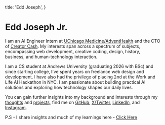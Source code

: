   title: 'Edd Joseph',
}

# Edd  Joseph Jr.

I am an AI Engineer Intern at [UChicago Medicine/AdventHealth](https://www.uchicagomedicineadventhealth.org/) and the CTO of [Creator Cash](https://www.creatorcash.tech/). My interests span across a spectrum of subjects, encompassing web development, creative coding, design, history, business, and human-technology interaction.

I am a CS student at Andrews University (graduating 2026 with BSc) and since starting college, I’ve spent years on freelance web design and development. I have also had the privilege of placing 2nd at the Work and Life AI Hackathon in NYC. I am passionate about building practical AI solutions and exploring how technology shapes our daily lives.

You can gain further insights into my background and interests through my [thoughts](/thoughts) and [projects](/projects), find me on [GitHub](https://github.com/EGJJR), [X/Twitter](https://x.com/eddjosephjr/), [LinkedIn](https://www.linkedin.com/in/edd-joseph/), and [Instagram](https://instagram.com/eddjosephjr/).

P.S - I share insights and much of my learnings here - [Click Here](https://embeds.beehiiv.com/a45cb158-6258-4f7e-abdb-de5dfa4095af)
